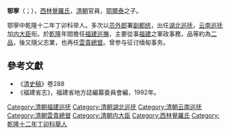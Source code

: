 '''鄂寧'''（{{lang-mnc|ᠣᠨᡳᠩ|v=oning}}；{{bd|1726年||1770年||}}），[[西林覺羅氏|西林覺羅氏]]，[[清朝|清朝]]官員，[[鄂爾泰|鄂爾泰]]之子。

鄂寧中乾隆十二年丁卯科举人。多次以[[员外郎|员外郎]]署[[副都统|副都统]]，出任[[湖北巡抚|湖北巡抚]]，[[云南巡抚|云南巡抚]]加[[内大臣|内大臣]]衔。於[[乾隆|乾隆]]年間擔任[[福建巡撫|福建巡撫]]，主要從事[[福建|福建]]之軍政事務，品等約為[[二品|二品]]，後又隨父志業，也再任[[雲貴總督|雲貴總督]]。曾参与征讨缅甸事务。
{{start box}}
{{s-before|[[鍾音|鍾音]]}}
{{s-title|[[福建巡撫|福建巡撫]]|[[乾隆|乾隆]]年間上任}}
{{s-after|[[溫福|溫福]]}}
{{end box}}
==參考文獻==
*《[[清史稿|清史稿]]》卷288
*《福建省志》，福建省地方誌編纂委員會編，1992年。

{{清朝人物小作品}}

{{DEFAULTSORT:E鄂}}
[[Category:清朝福建巡抚|Category:清朝福建巡抚]]
[[Category:清朝湖北巡抚|Category:清朝湖北巡抚]]
[[Category:清朝云南巡抚|Category:清朝云南巡抚]]
[[Category:清朝雲貴總督|Category:清朝雲貴總督]]
[[Category:清朝内大臣|Category:清朝内大臣]]
[[Category:西林覺羅氏|Category:西林覺羅氏]]
[[Category:乾隆十二年丁卯科舉人|Category:乾隆十二年丁卯科舉人]]